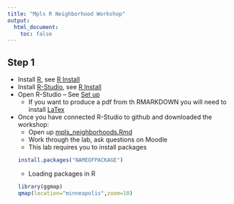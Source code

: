 ```yaml
---
title: "Mpls R Neighborhood Workshop"
output:
  html_document:
    toc: false
---
```


## Step 1

* Install [R](https://cran.r-project.org/), see [R Install](Rinstall.html)
* Install [R-Studio](https://cran.r-project.org/), see [R Install](Rinstall.html)
* Open R-Studio -- See [Set up](Connecting.html)
    * If you want to produce a pdf from th RMARKDOWN you will need to install [LaTex](https://www.latex-project.org/get/)
* Once you have connected R-Studio to github and downloaded the workshop:
    * Open up [mpls_neighborhoods.Rmd](https://github.com/zalmquist/neighborhoods/blob/master/Minnesota_Neighborhoods/mpls_neighborhoods.Rmd)
    * Work through the lab, ask questions on Moodle
    * This lab requires you to install packages
    ```r
    install.packages("NAMEOFPACKAGE")
    ```
    * Loading packages in R
    ```r
    library(ggmap)
    qmap(location="minneapolis",zoom=10)
    ```

